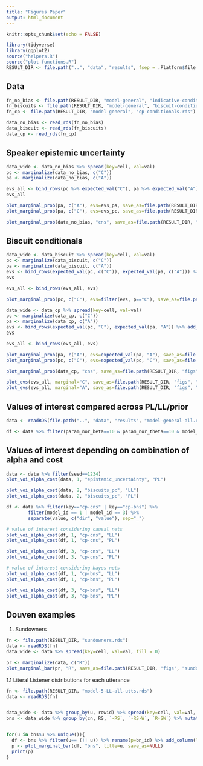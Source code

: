 ```yaml
---
title: "Figures Paper"
output: html_document
---
```


```r
knitr::opts_chunk$set(echo = FALSE)
```


```r
library(tidyverse)
library(ggplot2)
source("helpers.R")
source("plot-functions.R")
RESULT_DIR <- file.path("..", "data", "results", fsep = .Platform$file.sep)
```

## Data

```r
fn_no_bias <- file.path(RESULT_DIR, "model-general", "indicative-conditionals.rds")
fn_biscuits <- file.path(RESULT_DIR, "model-general", "biscuit-conditionals.rds")
fn_cp <- file.path(RESULT_DIR, "model-general", "cp-conditionals.rds")

data_no_bias <- read_rds(fn_no_bias)
data_biscuit <- read_rds(fn_biscuits) 
data_cp <- read_rds(fn_cp)
```

## Speaker epistemic uncertainty

```r
data_wide <- data_no_bias %>% spread(key=cell, val=val)
pc <- marginalize(data_no_bias, c("C")) 
pa <- marginalize(data_no_bias, c("A"))

evs_all <- bind_rows(pc %>% expected_val("C"), pa %>% expected_val("A")) %>% add_column(bias="none")
evs_all

```

```r
plot_marginal_prob(pa, c("A"), evs=evs_pa, save_as=file.path(RESULT_DIR, "figs", "no-bias-pa.png"))
plot_marginal_prob(pa, c("C"), evs=evs_pc, save_as=file.path(RESULT_DIR, "figs", "no-bias-pc.png"))

plot_marginal_prob(data_no_bias, "cns", save_as=file.path(RESULT_DIR, "figs", "no-bias-cns.png"))
```


## Biscuit conditionals

```r
data_wide <- data_biscuit %>% spread(key=cell, val=val)
pc <- marginalize(data_biscuit, c("C"))
pa <- marginalize(data_biscuit, c("A"))
evs <- bind_rows(expected_val(pc, c("C")), expected_val(pa, c("A"))) %>% add_column(bias="biscuits")
evs

evs_all <- bind_rows(evs_all, evs) 
```


```r
plot_marginal_prob(pc, c("C"), evs=filter(evs, p=="C"), save_as=file.path(RESULT_DIR, "figs", "biscuit-pc.png"))
```


```r
data_wide <- data_cp %>% spread(key=cell, val=val)
pc <- marginalize(data_cp, c("C")) 
pa <- marginalize(data_cp, c("A")) 
evs <- bind_rows(expected_val(pc, "C"), expected_val(pa, "A")) %>% add_column(bias="cp")
evs

evs_all <- bind_rows(evs_all, evs) 
```


```r
plot_marginal_prob(pa, c("A"), evs=expected_val(pa, "A"), save_as=file.path(RESULT_DIR, "figs", "cp-pa.png"))
plot_marginal_prob(pc, c("C"), evs=expected_val(pc, "C"), save_as=file.path(RESULT_DIR, "figs", "cp-pc.png"))

plot_marginal_prob(data_cp, "cns", save_as=file.path(RESULT_DIR, "figs", "cp-cns.png"))
```


```r
plot_evs(evs_all, marginal="C", save_as=file.path(RESULT_DIR, "figs", "evs-pc.png"))
plot_evs(evs_all, marginal="A", save_as=file.path(RESULT_DIR, "figs", "evs-pa.png"))
```


## Values of interest compared across PL/LL/prior

```r
data <- readRDS(file.path("..", "data", "results", "model-general-all.rds"))
```


```r
df <- data %>% filter(param_nor_beta==10 & param_nor_theta==10 & model_id==1 & cost==0 & alpha==5)
```


## Values of interest depending on combination of alpha and cost

```r
data <- data %>% filter(seed==1234)
plot_voi_alpha_cost(data, 1, "epistemic_uncertainty", "PL")

plot_voi_alpha_cost(data, 2, "biscuits_pc", "LL")
plot_voi_alpha_cost(data, 2, "biscuits_pc", "PL")

df <- data %>% filter(key=="cp-cns" | key=="cp-bns") %>%
        filter(model_id == 1 | model_id == 3) %>%
        separate(value, c("dir", "value"), sep="_")

# value of interest considering causal nets
plot_voi_alpha_cost(df, 1, "cp-cns", "LL")
plot_voi_alpha_cost(df, 1, "cp-cns", "PL")

plot_voi_alpha_cost(df, 3, "cp-cns", "LL")
plot_voi_alpha_cost(df, 3, "cp-cns", "PL")

# value of interest considering bayes nets
plot_voi_alpha_cost(df, 1, "cp-bns", "LL")
plot_voi_alpha_cost(df, 1, "cp-bns", "PL")

plot_voi_alpha_cost(df, 3, "cp-bns", "LL")
plot_voi_alpha_cost(df, 3, "cp-bns", "PL")

```


## Douven examples
1. Sundowners
```r
fn <- file.path(RESULT_DIR, "sundowners.rds")
data <- readRDS(fn)
data_wide <- data %>% spread(key=cell, val=val, fill = 0)

pr <- marginalize(data, c("R"))
plot_marginal_bar(pr, "R", save_as=file.path(RESULT_DIR, "figs", "sundowners-pr.png"))
```

1.1 Literal Listener distributions for each utterance

```r
fn <- file.path(RESULT_DIR, "model-5-LL-all-utts.rds")
data <- readRDS(fn)


data_wide <- data %>% group_by(u, rowid) %>% spread(key=cell, val=val, fill=0)
bns <- data_wide %>% group_by(cn, RS, `-RS`, `-RS-W`, `R-SW`) %>% mutate(bn_id=group_indices())


for(u in bns$u %>% unique()){
  df <- bns %>% filter(u== (!! u)) %>% rename(p=bn_id) %>% add_column(level="LL")
  p <- plot_marginal_bar(df, "bns", title=u, save_as=NULL)
  print(p)
}

```


